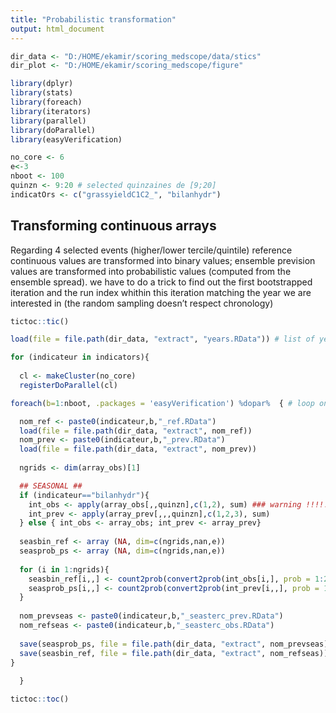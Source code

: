 ```yaml
---
title: "Probabilistic transformation"
output: html_document
---
```


```r
dir_data <- "D:/HOME/ekamir/scoring_medscope/data/stics" 
dir_plot <- "D:/HOME/ekamir/scoring_medscope/figure" 

library(dplyr)
library(stats)
library(foreach)
library(iterators)
library(parallel)
library(doParallel)
library(easyVerification)

no_core <- 6
e<-3
nboot <- 100
quinzn <- 9:20 # selected quinzaines de [9;20]
indicatOrs <- c("grassyieldC1C2_", "bilanhydr")

```

## Transforming continuous arrays 

Regarding 4 selected events (higher/lower tercile/quintile) reference continuous values are transformed into binary values; ensemble prevision values are transformed into probabilistic values (computed from the ensemble spread). 
we have to do a trick to find out the first bootstrapped iteration and the run index whithin this iteration matching the year we are interested in (the random sampling doesn't respect chronology)


```r
tictoc::tic()

load(file = file.path(dir_data, "extract", "years.RData")) # list of years in each bootstrap iteration

for (indicateur in indicators){
  
  cl <- makeCluster(no_core)
  registerDoParallel(cl)

foreach(b=1:nboot, .packages = 'easyVerification') %dopar%  { # loop on bootstrap samples

  nom_ref <- paste0(indicateur,b,"_ref.RData")
  load(file = file.path(dir_data, "extract", nom_ref))
  nom_prev <- paste0(indicateur,b,"_prev.RData")
  load(file = file.path(dir_data, "extract", nom_prev))
  
  ngrids <- dim(array_obs)[1]

  ## SEASONAL ##
  if (indicateur=="bilanhydr"){
    int_obs <- apply(array_obs[,,quinzn],c(1,2), sum) ### warning !!!!!! MEAN OR SUM REGARDING INDIC ############
    int_prev <- apply(array_prev[,,,quinzn],c(1,2,3), sum)
  } else { int_obs <- array_obs; int_prev <- array_prev}
  
  seasbin_ref <- array (NA, dim=c(ngrids,nan,e))
  seasprob_ps <- array (NA, dim=c(ngrids,nan,e))
  
  for (i in 1:ngrids){
    seasbin_ref[i,,] <- count2prob(convert2prob(int_obs[i,], prob = 1:2/3), type = 4)
    seasprob_ps[i,,] <- count2prob(convert2prob(int_prev[i,,], prob = 1:2/3), type = 4)
  }
    
  nom_prevseas <- paste0(indicateur,b,"_seasterc_prev.RData")
  nom_refseas <- paste0(indicateur,b,"_seasterc_obs.RData")
    
  save(seasprob_ps, file = file.path(dir_data, "extract", nom_prevseas))
  save(seasbin_ref, file = file.path(dir_data, "extract", nom_refseas))
} 
 
  }

tictoc::toc()
```
